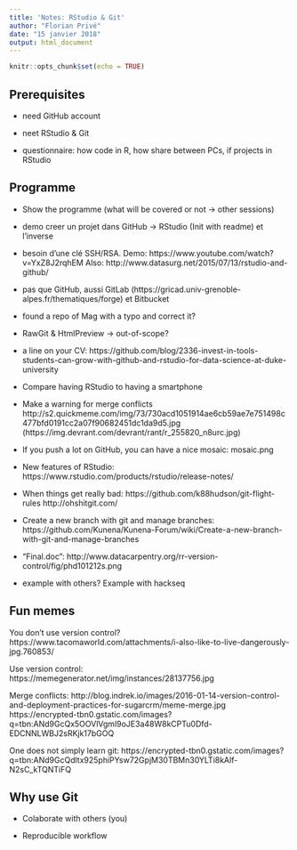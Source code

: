 ```yaml
---
title: 'Notes: RStudio & Git'
author: "Florian Privé"
date: "15 janvier 2018"
output: html_document
---
```


```r
knitr::opts_chunk$set(echo = TRUE)
```

## Prerequisites

- need GitHub account
- neet RStudio & Git

- questionnaire: how code in R, how share between PCs, if projects in RStudio

## Programme

- Show the programme (what will be covered or not -> other sessions)

- demo creer un projet dans GitHub -> RStudio (Init with readme) et l'inverse
- besoin d'une clé SSH/RSA. Demo: https://www.youtube.com/watch?v=YxZ8J2rqhEM
Also: http://www.datasurg.net/2015/07/13/rstudio-and-github/

- pas que GitHub, aussi GitLab (https://gricad.univ-grenoble-alpes.fr/thematiques/forge) et Bitbucket

- found a repo of Mag with a typo and correct it?

- RawGit & HtmlPreview -> out-of-scope?

- a line on your CV: https://github.com/blog/2336-invest-in-tools-students-can-grow-with-github-and-rstudio-for-data-science-at-duke-university

- Compare having RStudio to having a smartphone

- Make a warning for merge conflicts
http://s2.quickmeme.com/img/73/730acd1051914ae6cb59ae7e751498c477bfd0191cc2a07f90682451dc1da9d5.jpg
(https://img.devrant.com/devrant/rant/r_255820_n8urc.jpg)

- If you push a lot on GitHub, you can have a nice mosaic: mosaic.png

- New features of RStudio: https://www.rstudio.com/products/rstudio/release-notes/

- When things get really bad: https://github.com/k88hudson/git-flight-rules
http://ohshitgit.com/

- Create a new branch with git and manage branches: https://github.com/Kunena/Kunena-Forum/wiki/Create-a-new-branch-with-git-and-manage-branches

- "Final.doc": http://www.datacarpentry.org/rr-version-control/fig/phd101212s.png

- example with others? Example with hackseq

## Fun memes

You don't use version control? https://www.tacomaworld.com/attachments/i-also-like-to-live-dangerously-jpg.760853/

Use version control: https://memegenerator.net/img/instances/28137756.jpg

Merge conflicts: http://blog.indrek.io/images/2016-01-14-version-control-and-deployment-practices-for-sugarcrm/meme-merge.jpg
https://encrypted-tbn0.gstatic.com/images?q=tbn:ANd9GcQx5OOVlVgml9oJE3a48W8kCPTu0Dfd-EDCNNLWBJ2sRKjk17bGOQ

One does not simply learn git: https://encrypted-tbn0.gstatic.com/images?q=tbn:ANd9GcQdltx925phiPYsw72GpjM30TBMn30YLTi8kAlf-N2sC_kTQNTiFQ

## Why use Git

- Colaborate with others (you)

- Reproducible workflow